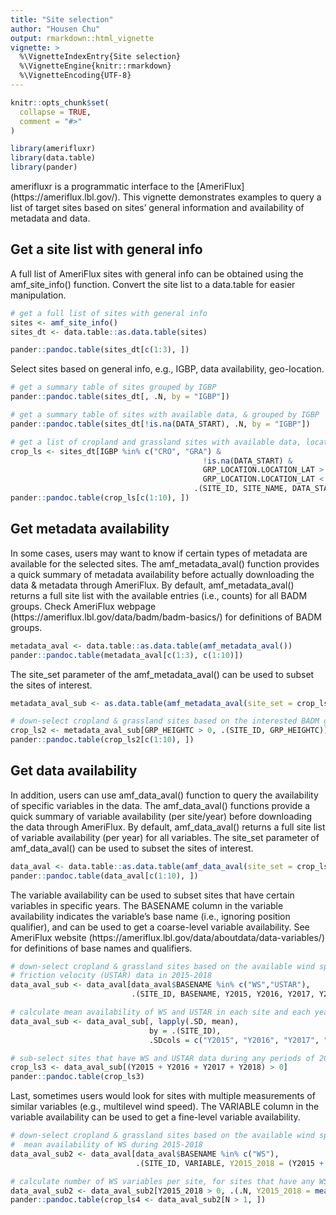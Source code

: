 ```yaml
---
title: "Site selection"
author: "Housen Chu"
output: rmarkdown::html_vignette
vignette: >
  %\VignetteIndexEntry{Site selection}
  %\VignetteEngine{knitr::rmarkdown}
  %\VignetteEncoding{UTF-8}
---
```


```r
knitr::opts_chunk$set(
  collapse = TRUE,
  comment = "#>"
)
```

```r
library(amerifluxr)
library(data.table)
library(pander)
```

amerifluxr is a programmatic interface to the [AmeriFlux] (https://ameriflux.lbl.gov/). This vignette demonstrates examples to query a list of target sites based on sites' general information and availability of metadata and data.    

## Get a site list with general info

A full list of AmeriFlux sites with general info can be obtained using the amf_site_info() function. Convert the site list to a data.table for easier manipulation.

```r
# get a full list of sites with general info
sites <- amf_site_info()
sites_dt <- data.table::as.data.table(sites)

pander::pandoc.table(sites_dt[c(1:3), ])

```

Select sites based on general info, e.g., IGBP, data availability, geo-location. 

```r
# get a summary table of sites grouped by IGBP
pander::pandoc.table(sites_dt[, .N, by = "IGBP"])

# get a summary table of sites with available data, & grouped by IGBP
pander::pandoc.table(sites_dt[!is.na(DATA_START), .N, by = "IGBP"])

# get a list of cropland and grassland sites with available data, located within 30-50 degree N in latitude
crop_ls <- sites_dt[IGBP %in% c("CRO", "GRA") &
                                           !is.na(DATA_START) &
                                           GRP_LOCATION.LOCATION_LAT > 30 &
                                           GRP_LOCATION.LOCATION_LAT < 50,
                                         .(SITE_ID, SITE_NAME, DATA_START, DATA_END)]
pander::pandoc.table(crop_ls[c(1:10), ])

```

## Get metadata availability

In some cases, users may want to know if certain types of metadata are available for the selected sites. The amf_metadata_aval() function provides a quick summary of metadata availability before actually downloading the data & metadata through AmeriFlux. By default, amf_metadata_aval() returns a full site list with the available entries (i.e., counts) for all BADM groups. Check AmeriFlux webpage (https://ameriflux.lbl.gov/data/badm/badm-basics/) for definitions of BADM groups.     

```r
metadata_aval <- data.table::as.data.table(amf_metadata_aval())
pander::pandoc.table(metadata_aval[c(1:3), c(1:10)])
```

The site_set parameter of the amf_metadata_aval() can be used to subset the sites of interest.

```r
metadata_aval_sub <- as.data.table(amf_metadata_aval(site_set = crop_ls$SITE_ID))

# down-select cropland & grassland sites based on the interested BADM group, e.g., canopy height (GRP_HEIGHTC)
crop_ls2 <- metadata_aval_sub[GRP_HEIGHTC > 0, .(SITE_ID, GRP_HEIGHTC)][order(-GRP_HEIGHTC)]
pander::pandoc.table(crop_ls2[c(1:10), ])
```

## Get data availability

In addition, users can use amf_data_aval() function to query the availability of specific variables in the data. The amf_data_aval() functions provide a quick summary of variable availability (per site/year) before downloading the data through AmeriFlux. By default, amf_data_aval() returns a full site list of variable availability (per year) for all variables. The site_set parameter of amf_data_aval() can be used to subset the sites of interest. 

```r
data_aval <- data.table::as.data.table(amf_data_aval(site_set = crop_ls2$SITE_ID))
pander::pandoc.table(data_aval[c(1:10), ])
```

The variable availability can be used to subset sites that have certain variables in specific years. The BASENAME column in the variable availability indicates the variable's base name (i.e., ignoring position qualifier), and can be used to get a coarse-level variable availability. See AmeriFlux website (https://ameriflux.lbl.gov/data/aboutdata/data-variables/) for definitions of base names and qualifiers.

```r
# down-select cropland & grassland sites based on the available wind speed (WS) and 
# friction velocity (USTAR) data in 2015-2018
data_aval_sub <- data_aval[data_aval$BASENAME %in% c("WS","USTAR"),
                           .(SITE_ID, BASENAME, Y2015, Y2016, Y2017, Y2018)]

# calculate mean availability of WS and USTAR in each site and each year
data_aval_sub <- data_aval_sub[, lapply(.SD, mean), 
                               by = .(SITE_ID),
                               .SDcols = c("Y2015", "Y2016", "Y2017", "Y2018")]

# sub-select sites that have WS and USTAR data during any periods of 2015-2018
crop_ls3 <- data_aval_sub[(Y2015 + Y2016 + Y2017 + Y2018) > 0]
pander::pandoc.table(crop_ls3)

```

Last, sometimes users would look for sites with multiple measurements of similar variables (e.g., multilevel wind speed). The VARIABLE column in the variable availability can be used to get a fine-level variable availability.

```r
# down-select cropland & grassland sites based on the available wind speed (WS) data,
#  mean availability of WS during 2015-2018
data_aval_sub2 <- data_aval[data_aval$BASENAME %in% c("WS"),
                            .(SITE_ID, VARIABLE, Y2015_2018 = (Y2015 + Y2016 + Y2017 + Y2018)/4)]

# calculate number of WS variables per site, for sites that have any WS data during 2015-2018
data_aval_sub2 <- data_aval_sub2[Y2015_2018 > 0, .(.N, Y2015_2018 = mean(Y2015_2018)), .(SITE_ID)]
pander::pandoc.table(crop_ls4 <- data_aval_sub2[N > 1, ])

```



